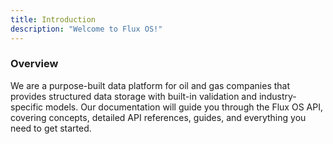 ```yaml
---
title: Introduction
description: "Welcome to Flux OS!"
---
```


### Overview

We are a purpose-built data platform for oil and gas companies that provides structured data storage with built-in validation and industry-specific models. Our documentation will guide you through the Flux OS API, covering concepts, detailed API references, guides, and everything you need to get started.
